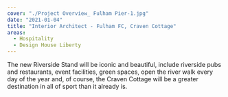 ```yaml
---
cover: "./Project Overview_ Fulham Pier-1.jpg"
date: "2021-01-04"
title: "Interior Architect - Fulham FC, Craven Cottage"
areas:
  - Hospitality
  - Design House Liberty
---
```


The new Riverside Stand will be iconic
and beautiful, include riverside pubs and restaurants,
event facilities, green spaces, open the river walk
every day of the year and, of course, the Craven
Cottage will be a greater destination in all of sport than
it already is.